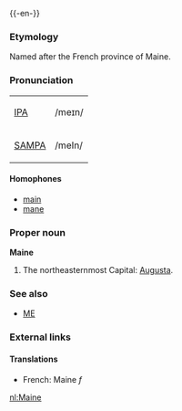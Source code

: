 {{wikipedia}}
{{-en-}}

===Etymology===
Named after the French province of Maine.

===Pronunciation===
{| border=1 cellpadding=5
| [[w:IPA|IPA]] || /meɪn/
|-
| [[w:SAMPA|SAMPA]] || /meIn/
|}

====Homophones====
*[[main]]
*[[mane]]

===Proper noun===
'''Maine'''
#The northeasternmost {{USstate}}  Capital: [[Augusta]].
===See also===
*[[ME]]
===External links===
{{pedialite}}

====Translations====
*French: Maine ''f''

[[nl:Maine]]